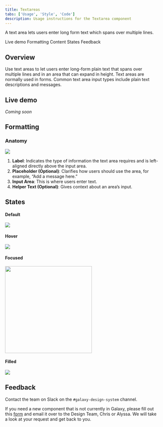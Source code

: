 ```yaml
---
title: Textareas
tabs: ['Usage', 'Style', 'Code']
description: Usage instructions for the Textarea component
---
```


<PageDescription>

A text area lets users enter long form text which spans over multiple lines.

</PageDescription>

<AnchorLinks>

<AnchorLink>Live demo</AnchorLink>
<AnchorLink>Formatting</AnchorLink>
<AnchorLink>Content</AnchorLink>
<AnchorLink>States</AnchorLink>
<AnchorLink>Feedback</AnchorLink>

</AnchorLinks>

## Overview

Use text areas to let users enter long-form plain text that spans over multiple lines and in an area that can expand in height. Text areas are normally used in forms. Common text area input types include plain text descriptions and messages.

## Live demo

*Coming soon*

## Formatting

### Anatomy

<Row>
<Column colLg={12}>

<img src="https://res.cloudinary.com/dgcfg5cwe/image/upload/v1644719860/textarea-anatomy_goha0w.svg"></img>

</Column>
</Row>

1. **Label**: Indicates the type of information the text area requires and is left-aligned directly above the input area.
2. **Placeholder (Optional)**: Clarifies how users should use the area, for example, “Add a message here.”
3. **Input Area**: This is where users enter text.
4. **Helper Text (Optional)**: Gives context about an area’s input.

## States

#### Default 

<Row>
<Column colLg={12}>

<img src="https://res.cloudinary.com/dgcfg5cwe/image/upload/v1644720350/textarea-default_ig6nyf.svg"></img>

</Column>
</Row>

#### Hover 

<Row>
<Column colLg={12}>

<img src="https://res.cloudinary.com/dgcfg5cwe/image/upload/v1644720350/textarea-default_ig6nyf.svg"></img>

</Column>
</Row>

#### Focused 

<Row>
<Column colLg={12}>

<img src="https://res.cloudinary.com/dgcfg5cwe/image/upload/v1644720484/textfield-focu_ke4ymb.png" style="width: 285px;"></img>

</Column>
</Row>

#### Filled 

<Row>
<Column colLg={12}>

<img src="https://res.cloudinary.com/dgcfg5cwe/image/upload/v1644720572/textarea-filled_vm67xn.svg"></img>

</Column>
</Row>




## Feedback

Contact the team on Slack on the ```#galaxy-design-system``` channel. 

If you need a new component that is not currently in Galaxy, please fill out this <a href="https://docs.google.com/document/d/1heu6QMCxnE8Hnu1AtyucOzcduhUYSyDmg5SEj05Rqb0/edit">form</a> and email it over to the Design Team, Chris or Alyssa. We will take a look at your request and get back to you.